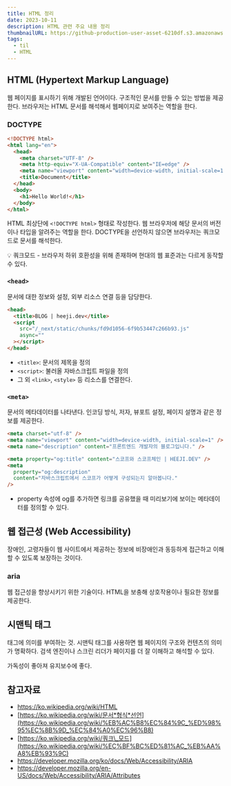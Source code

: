 ```yaml
---
title: HTML 정리
date: 2023-10-11
description: HTML 관련 주요 내용 정리
thumbnailURL: https://github-production-user-asset-6210df.s3.amazonaws.com/41099712/274318525-3070c036-2dcb-4357-8708-0a7de26bd402.png
tags:
  - til
  - HTML
---
```


## HTML (Hypertext Markup Language)

웹 페이지를 표시하기 위해 개발된 언어이다. 구조적인 문서를 만들 수 있는 방법을 제공한다. 브라우저는 HTML 문서를 해석해서 웹페이지로 보여주는 역할을 한다.

### DOCTYPE

```html
<!DOCTYPE html>
<html lang="en">
  <head>
    <meta charset="UTF-8" />
    <meta http-equiv="X-UA-Compatible" content="IE=edge" />
    <meta name="viewport" content="width=device-width, initial-scale=1.0" />
    <title>Document</title>
  </head>
  <body>
    <h1>Hello World!</h1>
  </body>
</html>
```

HTML 최상단에 `<!DOCTYPE html>` 형태로 작성한다. 웹 브라우저에 해당 문서의 버전이나 타입을 알려주는 역할을 한다. DOCTYPE을 선언하지 않으면 브라우저는 쿼크모드로 문서를 해석한다.

<aside>
💡 쿼크모드
- 브라우저 하위 호환성을 위해 존재하며 현대의 웹 표준과는 다르게 동작할 수 있다.

</aside>

### `<head>`

문서에 대한 정보와 설정, 외부 리소스 연결 등을 담당한다.

```html
<head>
  <title>BLOG | heeji.dev</title>
  <script
    src="/_next/static/chunks/fd9d1056-6f9b53447c266b93.js"
    async=""
  ></script>
</head>
```

- `<title>`: 문서의 제목을 정의
- `<script>`: 불러올 자바스크립트 파일을 정의
- 그 외 `<link>`, `<style>` 등 리소스를 연결한다.

### `<meta>`

문서의 메타데이터를 나타낸다. 인코딩 방식, 저자, 뷰포트 설정, 페이지 설명과 같은 정보를 제공한다.

```html
<meta charset="utf-8" />
<meta name="viewport" content="width=device-width, initial-scale=1" />
<meta name="description" content="프론트엔드 개발자의 블로그입니다." />

<meta property="og:title" content="스코프와 스코프체인 | HEEJI.DEV" />
<meta
  property="og:description"
  content="자바스크립트에서 스코프가 어떻게 구성되는지 알아봅니다."
/>
```

- property 속성에 og를 추가하면 링크를 공유했을 때 미리보기에 보이는 메타데이터를 정의할 수 있다.

## **웹 접근성** (Web Accessibility)

장애인, 고령자들이 웹 사이트에서 제공하는 정보에 비장애인과 동등하게 접근하고 이해할 수 있도록 보장하는 것이다.

### a**ria**

웹 접근성을 향상시키기 위한 기술이다. HTML을 보충해 상호작용이나 필요한 정보를 제공한다.

## **시맨틱 태그**

태그에 의미를 부여하는 것. 시맨틱 태그를 사용하면 웹 페이지의 구조와 컨텐츠의 의미가 명확하다. 검색 엔진이나 스크린 리더가 페이지를 더 잘 이해하고 해석할 수 있다.

가독성이 좋아져 유지보수에 좋다.

## 참고자료

- https://ko.wikipedia.org/wiki/HTML
- [https://ko.wikipedia.org/wiki/문서*형식*선언](https://ko.wikipedia.org/wiki/%EB%AC%B8%EC%84%9C_%ED%98%95%EC%8B%9D_%EC%84%A0%EC%96%B8)
- [https://ko.wikipedia.org/wiki/쿼크\_모드](https://ko.wikipedia.org/wiki/%EC%BF%BC%ED%81%AC_%EB%AA%A8%EB%93%9C)
- https://developer.mozilla.org/ko/docs/Web/Accessibility/ARIA
- https://developer.mozilla.org/en-US/docs/Web/Accessibility/ARIA/Attributes
